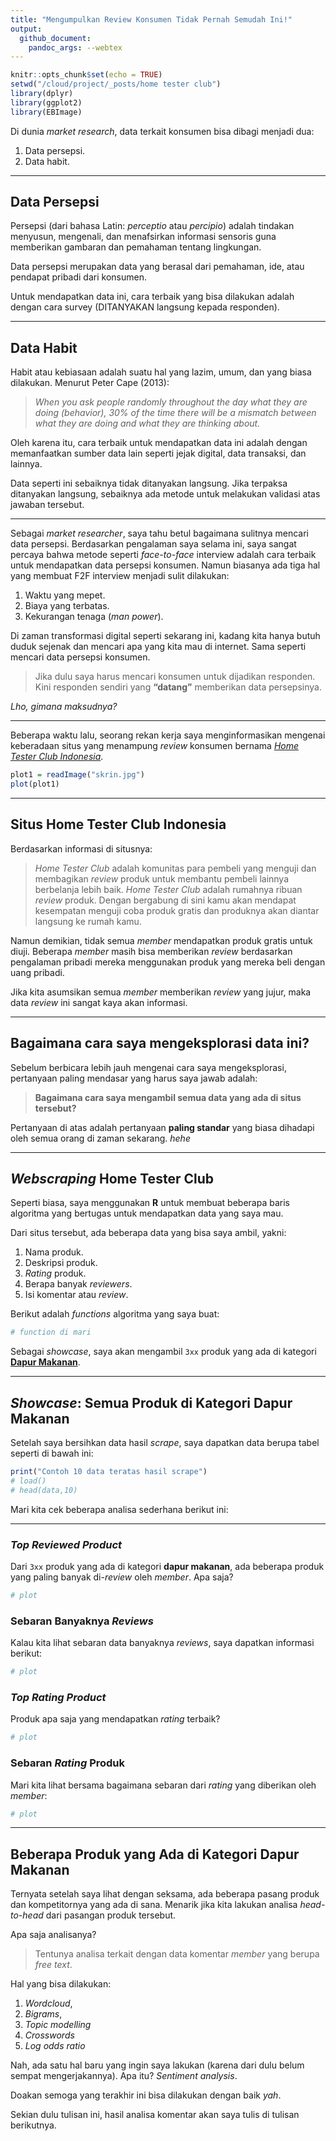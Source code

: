 ```yaml
---
title: "Mengumpulkan Review Konsumen Tidak Pernah Semudah Ini!"
output: 
  github_document:
    pandoc_args: --webtex
---
```


```r
knitr::opts_chunk$set(echo = TRUE)
setwd("/cloud/project/_posts/home tester club")
library(dplyr)
library(ggplot2)
library(EBImage)
```

Di dunia _market research_, data terkait konsumen bisa dibagi menjadi dua:

1. Data persepsi.
1. Data habit.

---

## Data Persepsi

Persepsi (dari bahasa Latin: _perceptio_ atau _percipio_) adalah tindakan menyusun, mengenali, dan menafsirkan informasi sensoris guna memberikan gambaran dan pemahaman tentang lingkungan.

Data persepsi merupakan data yang berasal dari pemahaman, ide, atau pendapat pribadi dari konsumen.

Untuk mendapatkan data ini, cara terbaik yang bisa dilakukan adalah dengan cara survey (DITANYAKAN langsung kepada responden).

---

## Data Habit

Habit atau kebiasaan adalah suatu hal yang lazim, umum, dan yang biasa dilakukan. Menurut Peter Cape (2013):

> _When you ask people randomly throughout the day what they are doing (behavior), 30% of the time there will be a mismatch between what they are doing and what they are thinking about._

Oleh karena itu, cara terbaik untuk mendapatkan data ini adalah dengan memanfaatkan sumber data lain seperti jejak digital, data transaksi, dan lainnya.

Data seperti ini sebaiknya tidak ditanyakan langsung. Jika terpaksa ditanyakan langsung, sebaiknya ada metode untuk melakukan validasi atas jawaban tersebut.

---

Sebagai _market researcher_, saya tahu betul bagaimana sulitnya mencari data persepsi. Berdasarkan pengalaman saya selama ini, saya sangat percaya bahwa metode seperti _face-to-face_ interview adalah cara terbaik untuk mendapatkan data persepsi konsumen. Namun biasanya ada tiga hal yang membuat F2F interview menjadi sulit dilakukan:

1. Waktu yang mepet.
1. Biaya yang terbatas.
1. Kekurangan tenaga (_man power_).

Di zaman transformasi digital seperti sekarang ini, kadang kita hanya butuh duduk sejenak dan mencari apa yang kita mau di internet. Sama seperti mencari data persepsi konsumen.

> Jika dulu saya harus mencari konsumen untuk dijadikan responden. Kini responden sendiri yang __"datang"__ memberikan data persepsinya.

_Lho, gimana maksudnya?_

---

Beberapa waktu lalu, seorang rekan kerja saya menginformasikan mengenai keberadaan situs yang menampung _review_ konsumen bernama [_Home Tester Club Indonesia_](https://www.hometesterclub.com/id/id/).

```r
plot1 = readImage("skrin.jpg")
plot(plot1)
```

---

## Situs Home Tester Club Indonesia

Berdasarkan informasi di situsnya:

> _Home Tester Club_ adalah komunitas para pembeli yang menguji dan membagikan _review_ produk untuk membantu pembeli lainnya berbelanja lebih baik. _Home Tester Club_ adalah rumahnya ribuan _review_ produk. Dengan bergabung di sini kamu akan mendapat kesempatan menguji coba produk gratis dan produknya akan diantar langsung ke rumah kamu.

Namun demikian, tidak semua _member_ mendapatkan produk gratis untuk diuji. Beberapa _member_ masih bisa memberikan _review_ berdasarkan pengalaman pribadi mereka menggunakan produk yang mereka beli dengan uang pribadi.

Jika kita asumsikan semua _member_ memberikan _review_ yang jujur, maka data _review_ ini sangat kaya akan informasi.

---

## Bagaimana cara saya mengeksplorasi data ini?

Sebelum berbicara lebih jauh mengenai cara saya mengeksplorasi, pertanyaan paling mendasar yang harus saya jawab adalah:

> __Bagaimana cara saya mengambil semua data yang ada di situs tersebut?__

Pertanyaan di atas adalah pertanyaan __paling standar__ yang biasa dihadapi oleh semua orang di zaman sekarang. _hehe_

---

## _Webscraping_ __Home Tester Club__

Seperti biasa, saya menggunakan __R__ untuk membuat beberapa baris algoritma yang bertugas untuk mendapatkan data yang saya mau.

Dari situs tersebut, ada beberapa data yang bisa saya ambil, yakni:

1. Nama produk.
1. Deskripsi produk.
1. _Rating_ produk.
1. Berapa banyak _reviewers_.
1. Isi komentar atau _review_.

Berikut adalah _functions_ algoritma yang saya buat:

```r
# function di mari
```

Sebagai _showcase_, saya akan mengambil `3xx` produk yang ada di kategori [__Dapur Makanan__](https://www.hometesterclub.com/id/id/reviews/category-food-pantry).

---

## _Showcase_: Semua Produk di Kategori __Dapur Makanan__

Setelah saya bersihkan data hasil _scrape_, saya dapatkan data berupa tabel seperti di bawah ini:

```r
print("Contoh 10 data teratas hasil scrape")
# load()
# head(data,10)
```

Mari kita cek beberapa analisa sederhana berikut ini:

---

### _Top Reviewed Product_

Dari `3xx` produk yang ada di kategori __dapur makanan__, ada beberapa produk yang paling banyak di-_review_ oleh _member_. Apa saja?

```r
# plot
```

### Sebaran Banyaknya _Reviews_

Kalau kita lihat sebaran data banyaknya _reviews_, saya dapatkan informasi berikut:

```r
# plot
```

### _Top Rating Product_

Produk apa saja yang mendapatkan _rating_ terbaik?

```r
# plot
```

### Sebaran _Rating_ Produk

Mari kita lihat bersama bagaimana sebaran dari _rating_ yang diberikan oleh _member_:

```r
# plot
```

---

## Beberapa Produk yang Ada di Kategori __Dapur Makanan__

Ternyata setelah saya lihat dengan seksama, ada beberapa pasang produk dan kompetitornya yang ada di sana. Menarik jika kita lakukan analisa _head-to-head_ dari pasangan produk tersebut.

Apa saja analisanya?

> Tentunya analisa terkait dengan data komentar _member_ yang berupa _free text_.

Hal yang bisa dilakukan:

1. _Wordcloud_,
1. _Bigrams_,
1. _Topic modelling_
1. _Crosswords_
1. _Log odds ratio_

Nah, ada satu hal baru yang ingin saya lakukan (karena dari dulu belum sempat mengerjakannya). Apa itu? _Sentiment analysis_. 

Doakan semoga yang terakhir ini bisa dilakukan dengan baik _yah_.

Sekian dulu tulisan ini, hasil analisa komentar akan saya tulis di tulisan berikutnya.